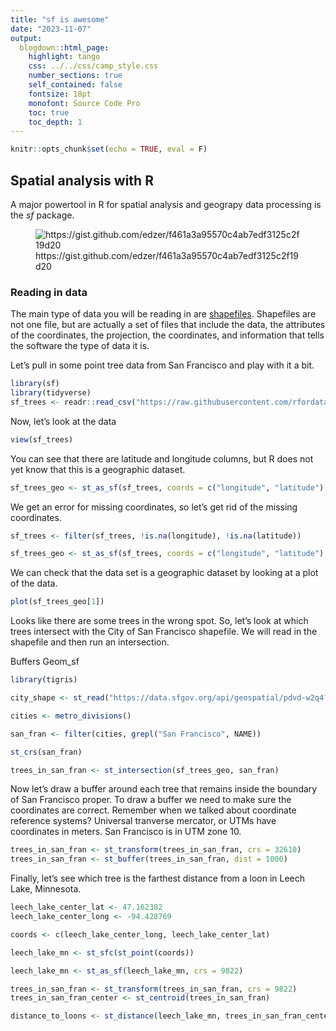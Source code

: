 ```yaml
---
title: "sf is awesome"
date: "2023-11-07"
output: 
  blogdown::html_page: 
    highlight: tango
    css: ../../css/camp_style.css
    number_sections: true
    self_contained: false
    fontsize: 18pt
    monofont: Source Code Pro
    toc: true
    toc_depth: 1
---
```


```r
knitr::opts_chunk$set(echo = TRUE, eval = F)
```

## Spatial analysis with R

A major powertool in R for spatial analysis and geograpy data processing is the *sf* package.

![https://gist.github.com/edzer/f461a3a95570c4ab7edf3125c2f19d20](https://user-images.githubusercontent.com/520851/34849243-0972e474-f722-11e7-9a3d-2d4bf5075835.png)

### Reading in data

The main type of data you will be reading in are [shapefiles](https://en.wikipedia.org/wiki/Shapefile). Shapefiles are not one file, but are actually a set of files that include the data, the attributes of the coordinates, the projection, the coordinates, and information that tells the software the type of data it is.

Let's pull in some point tree data from San Francisco and play with it a bit.

```r
library(sf)
library(tidyverse)
sf_trees <- readr::read_csv("https://raw.githubusercontent.com/rfordatascience/tidytuesday/master/data/2020/2020-01-28/sf_trees.csv")
```

Now, let's look at the data

```r
view(sf_trees)

```

You can see that there are latitude and longitude columns, but R does not yet know that this is a geographic dataset.

```r

sf_trees_geo <- st_as_sf(sf_trees, coords = c("longitude", "latitude"), crs = 4326, remove = FALSE)

```

We get an error for missing coordinates, so let's get rid of the missing coordinates.

```r

sf_trees <- filter(sf_trees, !is.na(longitude), !is.na(latitude))

sf_trees_geo <- st_as_sf(sf_trees, coords = c("longitude", "latitude"), crs = 4269, remove = FALSE)

```

We can check that the data set is a geographic dataset by looking at a plot of the data.

```r

plot(sf_trees_geo[1])
```

Looks like there are some trees in the wrong spot. So, let's look at which trees intersect with the City of San Francisco shapefile. We will read in the shapefile and then run an intersection.


Buffers
Geom_sf

```r
library(tigris)

city_shape <- st_read("https://data.sfgov.org/api/geospatial/pdvd-w2q4?method=export&format=Shapefile")

cities <- metro_divisions()

san_fran <- filter(cities, grepl("San Francisco", NAME))

st_crs(san_fran)

trees_in_san_fran <- st_intersection(sf_trees_geo, san_fran)

```

Now let's draw a buffer around each tree that remains inside the boundary of San Francisco proper. To draw a buffer we need to make sure the coordinates are correct. Remember when we talked about coordinate reference systems? Universal tranverse mercator, or UTMs have coordinates in meters. San Francisco is in UTM zone 10.

```r
trees_in_san_fran <- st_transform(trees_in_san_fran, crs = 32610)
trees_in_san_fran <- st_buffer(trees_in_san_fran, dist = 1000)
```

Finally, let's see which tree is the farthest distance from a loon in Leech Lake, Minnesota.

```r
leech_lake_center_lat <- 47.162382 
leech_lake_center_long <- -94.428769

coords <- c(leech_lake_center_long, leech_lake_center_lat)

leech_lake_mn <- st_sfc(st_point(coords))

leech_lake_mn <- st_as_sf(leech_lake_mn, crs = 9822)

trees_in_san_fran <- st_transform(trees_in_san_fran, crs = 9822)
trees_in_san_fran_center <- st_centroid(trees_in_san_fran)

distance_to_loons <- st_distance(leech_lake_mn, trees_in_san_fran_center)
```


